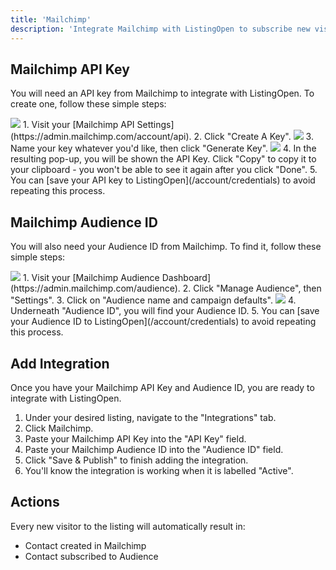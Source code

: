 ```yaml
---
title: 'Mailchimp'
description: 'Integrate Mailchimp with ListingOpen to subscribe new visitors to an Audience.'
---
```


## Mailchimp API Key

You will need an API key from Mailchimp to integrate with ListingOpen. To create one, follow these simple steps:

<img src="https://listingopen-photos.s3.us-east-2.amazonaws.com/mailchimp_1.gif" />
1. Visit your [Mailchimp API Settings](https://admin.mailchimp.com/account/api).
2. Click "Create A Key".
<img src="https://listingopen-photos.s3.us-east-2.amazonaws.com/mailchimp_2.gif" />
3. Name your key whatever you'd like, then click "Generate Key".
<img src="https://listingopen-photos.s3.us-east-2.amazonaws.com/mailchimp_3.gif" />
4. In the resulting pop-up, you will be shown the API Key. Click "Copy" to copy it to your clipboard - you won't be able to see it again after you click "Done".
5. You can [save your API key to ListingOpen](/account/credentials) to avoid repeating this process.

## Mailchimp Audience ID

You will also need your Audience ID from Mailchimp. To find it, follow these simple steps:

<img src="https://listingopen-photos.s3.us-east-2.amazonaws.com/mailchimp_4.gif" />
1. Visit your [Mailchimp Audience Dashboard](https://admin.mailchimp.com/audience).
2. Click "Manage Audience", then "Settings".
3. Click on "Audience name and campaign defaults".
<img src="https://listingopen-photos.s3.us-east-2.amazonaws.com/mailchimp_5.gif" />
4. Underneath "Audience ID", you will find your Audience ID.
5. You can [save your Audience ID to ListingOpen](/account/credentials) to avoid repeating this process.

## Add Integration

Once you have your Mailchimp API Key and Audience ID, you are ready to integrate with ListingOpen.

1. Under your desired listing, navigate to the "Integrations" tab.
2. Click Mailchimp.
3. Paste your Mailchimp API Key into the "API Key" field.
4. Paste your Mailchimp Audience ID into the "Audience ID" field.
4. Click "Save & Publish" to finish adding the integration.
5. You'll know the integration is working when it is labelled "Active".

## Actions

Every new visitor to the listing will automatically result in:
* Contact created in Mailchimp
* Contact subscribed to Audience